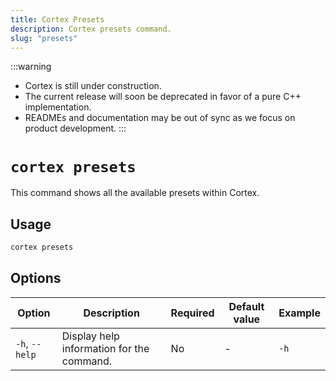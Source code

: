 ```yaml
---
title: Cortex Presets
description: Cortex presets command.
slug: "presets"
---
```


:::warning
- Cortex is still under construction.
- The current release will soon be deprecated in favor of a pure C++ implementation.
- READMEs and documentation may be out of sync as we focus on product development.
:::

# `cortex presets`

This command shows all the available presets within Cortex.



## Usage

```bash 
cortex presets
```

## Options

| Option            | Description                                           | Required | Default value | Example     |
|-------------------|-------------------------------------------------------|----------|---------------|-------------|
| `-h`, `--help`      | Display help information for the command.             | No       | -             | `-h`    |